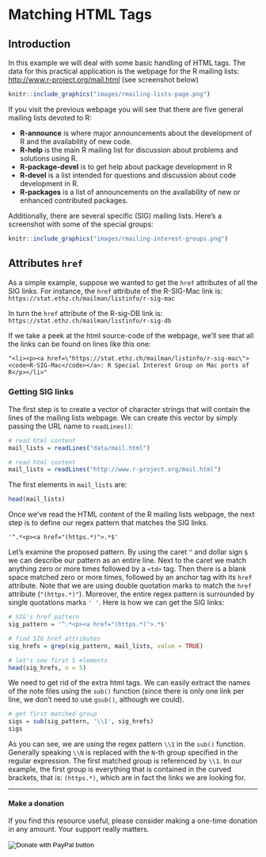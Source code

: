 # Matching HTML Tags {#html}

## Introduction

In this example we will deal with some basic handling of HTML tags. The data for this practical application is the webpage for the R mailing lists: [http://www.r-project.org/mail.html](http://www.r-project.org/mail.html) (see screenshot below)

```r
knitr::include_graphics("images/rmailing-lists-page.png")
```

If you visit the previous webpage you will see that there are five general mailing lists devoted to R:

- __R-announce__ is where major announcements about the development of R and the availability of new code.
- __R-help__ is the main R mailing list for discussion about problems and solutions using R.
- __R-package-devel__ is to get help about package development in R
- __R-devel__ is a list intended for questions and discussion about code development in R.
- __R-packages__ is a list of announcements on the availability of new or enhanced contributed packages.


Additionally, there are several specific \textbf{Special Interest Group} (SIG) mailing lists. Here's a screenshot with some of the special groups:  

```r
knitr::include_graphics("images/rmailing-interest-groups.png")
```


## Attributes `href`

As a simple example, suppose we wanted to get the `href` attributes of all the SIG links. For instance, the `href` attribute of the R-SIG-Mac link is: `https://stat.ethz.ch/mailman/listinfo/r-sig-mac`

In turn the `href` attribute of the R-sig-DB link is: `https://stat.ethz.ch/mailman/listinfo/r-sig-db`

If we take a peek at the html source-code of the webpage, we'll see that all the links can be found on lines like this one:

```
"<li><p><a href=\"https://stat.ethz.ch/mailman/listinfo/r-sig-mac\"><code>R-SIG-Mac</code></a>: R Special Interest Group on Mac ports of R</p></li>"
```

\begin{verbatim}
    <td><a href="https://stat.ethz.ch/mailman/listinfo/r-sig-mac">
<tt>R-SIG-Mac</tt></a></td>
\end{verbatim}


### Getting SIG links

The first step is to create a vector of character strings that will contain the lines of the mailing lists webpage. We can create this vector by simply passing the URL name to `readLines()`:

```r
# read html content
mail_lists = readLines("data/mail.html")
```

```r
# read html content
mail_lists = readLines("http://www.r-project.org/mail.html")
```

The first elements in `mail_lists` are:

```r
head(mail_lists)
```

Once we've read the HTML content of the R mailing lists webpage, the next step is to define our regex pattern that matches the SIG links. 

```
'^.*<p><a href="(https.*)">.*$'
```

Let's examine the proposed pattern. By using the caret `^` and dollar sign `$` we can describe our pattern as an entire line. Next to the caret we match anything zero or more times followed by a `<td>` tag. Then there is a blank space matched zero or more times, followed by an anchor tag with its `href` attribute. Note that we are using double quotation marks to match the `href` attribute (`"(https.*)"`). Moreover, the entire regex pattern is surrounded by single quotations marks `' '`. Here is how we can get the SIG links:

```r
# SIG's href pattern
sig_pattern = '^.*<p><a href="(https.*)">.*$'

# find SIG href attributes
sig_hrefs = grep(sig_pattern, mail_lists, value = TRUE)

# let's see first 5 elements
head(sig_hrefs, n = 5)
```

We need to get rid of the extra html tags. We can easily extract the names of the note files using the `sub()` function (since there is only one link per line, we don't need to use `gsub()`, although we could).

```r
# get first matched group
sigs = sub(sig_pattern, '\\1', sig_hrefs)
sigs
```

As you can see, we are using the regex pattern `\\1` in the `sub()` function. Generally speaking `\\N` is replaced with the `N`-th group specified in the regular expression. The first matched group is referenced by `\\1`. In our example, the first group is everything that is contained in the curved brackets, that is: `(https.*)`, which are in fact the links we are looking for.


-----

#### Make a donation {-}

If you find this resource useful, please consider making a one-time donation in any amount. Your support really matters.

<form action="https://www.paypal.com/cgi-bin/webscr" method="post" target="_top">
<input type="hidden" name="cmd" value="_donations" />
<input type="hidden" name="business" value="ZF6U7K5MW25W2" />
<input type="hidden" name="currency_code" value="USD" />
<input type="image" src="https://www.paypalobjects.com/en_US/i/btn/btn_donateCC_LG.gif" border="0" name="submit" title="PayPal - The safer, easier way to pay online!" alt="Donate with PayPal button" />
<img alt="" border="0" src="https://www.paypal.com/en_US/i/scr/pixel.gif" width="1" height="1" />
</form>

